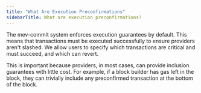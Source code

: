 ```yaml
---
title: "What Are Execution Preconfirmations"
sidebarTitle: What are execution preconfirmations?
---
```


The mev-commit system enforces execution guarantees by default. 
This means that transactions must be executed successfully to ensure providers aren't slashed. 
We allow users to specify which transactions are critical and must succeed, and which can revert.

This is important because providers, in most cases, can provide inclusion guarantees with little cost. 
For example, if a block builder has gas left in the block, they can trivially include any preconfirmed transaction at the bottom of the block. 


